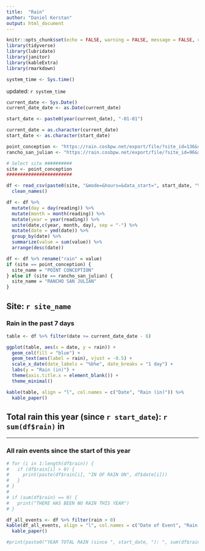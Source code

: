 ```yaml
---
title:  "Rain"
author: "Daniel Kerstan"
output: html_document
---
```


```r
knitr::opts_chunk$set(echo = FALSE, warning = FALSE, message = FALSE, comment = NA)
library(tidyverse)
library(lubridate)
library(janitor)
library(kableExtra)
library(rmarkdown)

```

```r
system_time <- Sys.time()
```
updated: `r system_time`

```r
current_date <- Sys.Date()
current_date_date <- as.Date(current_date)

start_date <- paste0(year(current_date), "-01-01")

current_date = as.character(current_date)
start_date <- as.character(start_date)

point_conception <- "https://rain.cosbpw.net/export/file/?site_id=136&site=4a4c17d2-ea36-46d0-8f13-04c7acbb60fa&device_id=3&device=ec7f5cf9-c831-4a63-8255-40a94b6f90af"
rancho_san_julian <- "https://rain.cosbpw.net/export/file/?site_id=96&site=18fb28b2-835d-486d-8fe6-78d4e0371665&device_id=2&device=567e110f-a09e-4ed3-9738-b46bfadef577"

# Select site ##########
site <- point_conception
########################

df <- read_csv(paste0(site, "&mode=&hours=&data_start=", start_date, "%2020:49:03&data_end=", current_date, "%2020:49:03&tz=US%2FPacific&format_datetime=%25Y-%25m-%25d+%25H%3A%25i%3A%25S&mime=txt&delimiter=comma")) %>% 
  clean_names()

df <- df %>%
  mutate(day = day(reading)) %>% 
  mutate(month = month(reading)) %>% 
  mutate(year = year(reading)) %>% 
  unite(date,c(year, month, day), sep = "-") %>% 
  mutate(date = ymd(date)) %>% 
  group_by(date) %>% 
  summarize(value = sum(value)) %>% 
  arrange(desc(date))

df <- df %>% rename("rain" = value)
if (site == point_conception) {
  site_name = "POINT CONCEPTION"
} else if (site == rancho_san_julian) {
  site_name = "RANCHO SAN JULIAN"
}
```

## Site: `r site_name`
### Rain in the past 7 days

```r
table <- df %>% filter(date >= current_date_date - 6)

ggplot(table, aes(x = date, y = rain)) +
  geom_col(fill = "blue") +
  geom_text(aes(label = rain), vjust = -0.5) +
  scale_x_date(date_labels = "%b%e", date_breaks = "1 day") +
  labs(y = "Rain (in)") +
  theme(axis.title.x = element_blank()) + 
  theme_minimal()
```


```r
kable(table, align = "l", col.names = c("Date", "Rain (in)")) %>% 
  kable_paper()
```

## **Total rain this year (since `r start_date`): `r sum(df$rain)` in**

--------------------------

### All rain events since the start of this year
```r
# for (i in 1:length(df$rain)) {
#   if (df$rain[i] > 0) {
#     print(paste(df$rain[i], "IN OF RAIN ON", df$date[i]))
#   }
# }
# 
# if (sum(df$rain) == 0) {
#   print("THERE HAS BEEN NO RAIN THIS YEAR")
# }

df_all_events <- df %>% filter(rain > 0)
kable(df_all_events, align = "l", col.names = c("Date of Event", "Rain (in)")) %>% 
  kable_paper()
```

```r
#print(paste0("YEAR TOTAL RAIN (since ", start_date, "): ", sum(df$rain), " in"))
```


